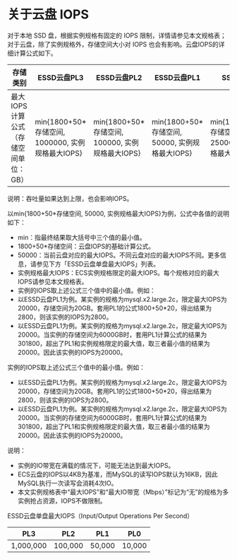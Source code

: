 # 关于云盘 IOPS
对于本地 SSD 盘，根据实例规格有固定的 IOPS 限制，详情请参见本文规格表；对于云盘，除了实例规格外，存储空间大小对 IOPS 也会有影响。云盘IOPS的详细计算公式如下。

|存储类别|ESSD云盘PL3|ESSD云盘PL2|ESSD云盘PL1|SSD云盘|
|-|-|-|-|-|
|最大IOPS计算公式（存储空间单位：GB）|min{1800+50*存储空间, 1000000, 实例规格最大IOPS}|min{1800+50*存储空间, 100000, 实例规格最大IOPS}|min{1800+50*存储空间, 50000, 实例规格最大IOPS}| min{1800+30*存储空间, 25000, 实例规格最大IOPS} |

说明：吞吐量如果达到上限，也会影响IOPS。

以min{1800+50*存储空间, 50000, 实例规格最大IOPS}为例，公式中各值的说明如下：
- min：指最终结果取大括号中三个值的最小值。
- 1800+50*存储空间：云盘IOPS的基础计算公式。
- 50000：当前云盘对应的最大IOPS。不同云盘对应的最大IOPS不同。更多信息，请参见下方「ESSD云盘单盘最大IOPS」列表。
- 实例规格最大IOPS：ECS实例规格限定的最大IOPS。每个规格对应的最大IOPS请参见本文规格表。
- 实例的IOPS取上述公式三个值中的最小值。例如：
- 以ESSD云盘PL1为例。某实例的规格为mysql.x2.large.2c，限定最大IOPS为20000，存储空间为20GB。套用PL1的公式1800+50*20，得出结果为2800，则该实例的IOPS为2800。
- 以ESSD云盘PL1为例。某实例的规格为mysql.x2.large.2c，限定最大IOPS为20000。当实例的存储空间为6000GB时，套用PL1计算公式的结果为301800，超出了PL1和实例规格限定的最大值，取三者最小值的结果为20000。因此该实例的IOPS为20000。

实例的IOPS取上述公式三个值中的最小值。例如：
- 以ESSD云盘PL1为例。某实例的规格为mysql.x2.large.2c，限定最大IOPS为20000，存储空间为20GB。套用PL1的公式1800+50*20，得出结果为2800，则该实例的IOPS为2800。
- 以ESSD云盘PL1为例。某实例的规格为mysql.x2.large.2c，限定最大IOPS为20000。当实例的存储空间为6000GB时，套用PL1计算公式的结果为301800，超出了PL1和实例规格限定的最大值，取三者最小值的结果为20000。因此该实例的IOPS为20000。

说明：
- 实例的IO带宽在满载的情况下，可能无法达到最大IOPS。
- ECS云盘的IOPS以4KB为基准，而MySQL的读写IOPS默认为16KB，因此MySQL执行一次读写会消耗4次IO。
- 本文实例规格表中“最大IOPS”和“最大IO带宽（Mbps）”标记为“无”的规格为多实例抢占资源，IOPS不做限制。

ESSD云盘单盘最大IOPS（Input/Output Operations Per Second）

|PL3|PL2|PL1|PL0|
|-|-|-|-|
|1,000,000|100,000|50,000|10,000|